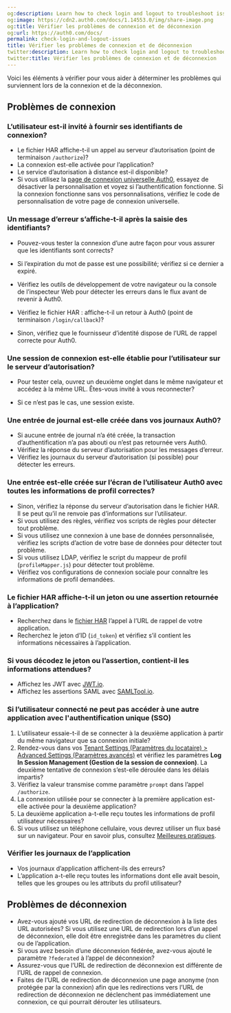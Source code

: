 ```yaml
---
og:description: Learn how to check login and logout to troubleshoot issues
og:image: https://cdn2.auth0.com/docs/1.14553.0/img/share-image.png
og:title: Vérifier les problèmes de connexion et de déconnexion
og:url: https://auth0.com/docs/
permalink: check-login-and-logout-issues
title: Vérifier les problèmes de connexion et de déconnexion
twitter:description: Learn how to check login and logout to troubleshoot issues
twitter:title: Vérifier les problèmes de connexion et de déconnexion
---
```


Voici les éléments à vérifier pour vous aider à déterminer les problèmes qui surviennent lors de la connexion et de la déconnexion.

## Problèmes de connexion

### L’utilisateur est-il invité à fournir ses identifiants de connexion?

* Le fichier HAR affiche-t-il un appel au serveur d’autorisation (point de terminaison `/authorize`)?
* La connexion est-elle activée pour l’application?
* Le service d’autorisation à distance est-il disponible?
* Si vous utilisez la [page de connexion universelle Auth0](/login/universal-login), essayez de désactiver la personnalisation et voyez si l’authentification fonctionne. Si la connexion fonctionne sans vos personnalisations, vérifiez le code de personnalisation de votre page de connexion universelle.

### Un message d’erreur s’affiche-t-il après la saisie des identifiants?

* Pouvez-vous tester la connexion d’une autre façon pour vous assurer que les identifiants sont corrects?
* Si l’expiration du mot de passe est une possibilité; vérifiez si ce dernier a expiré.
* Vérifiez les outils de développement de votre navigateur ou la console de l’inspecteur Web pour détecter les erreurs dans le flux avant de revenir à Auth0.
* Vérifiez le fichier HAR : affiche-t-il un retour à Auth0 (point de terminaison `/login/callback`)?


* Sinon, vérifiez que le fournisseur d’identité dispose de l’URL de rappel correcte pour Auth0.

### Une session de connexion est-elle établie pour l’utilisateur sur le serveur d’autorisation?

* Pour tester cela, ouvrez un deuxième onglet dans le même navigateur et accédez à la même URL. Êtes-vous invité à vous reconnecter?

* Si ce n’est pas le cas, une session existe.

### Une entrée de journal est-elle créée dans vos journaux Auth0?

* Si aucune entrée de journal n’a été créée, la transaction d’authentification n’a pas abouti ou n’est pas retournée vers Auth0.
* Vérifiez la réponse du serveur d’autorisation pour les messages d’erreur.
* Vérifiez les journaux du serveur d’autorisation (si possible) pour détecter les erreurs.

### Une entrée est-elle créée sur l’écran de l’utilisateur Auth0 avec toutes les informations de profil correctes?

* Sinon, vérifiez la réponse du serveur d’autorisation dans le fichier HAR. Il se peut qu’il ne renvoie pas d’informations sur l’utilisateur.
* Si vous utilisez des règles, vérifiez vos scripts de règles pour détecter tout problème.
* Si vous utilisez une connexion à une base de données personnalisée, vérifiez les scripts d’action de votre base de données pour détecter tout problème.
* Si vous utilisez LDAP, vérifiez le script du mappeur de profil (`profileMapper.js`) pour détecter tout problème.
* Vérifiez vos configurations de connexion sociale pour connaître les informations de profil demandées.

### Le fichier HAR affiche-t-il un jeton ou une assertion retournée à l’application?

* Recherchez dans le [fichier HAR](/troubleshoot/tools/generate-and-analyze-har-files) l’appel à l’URL de rappel de votre application.
* Recherchez le jeton d’ID (`id_token`) et vérifiez s’il contient les informations nécessaires à l’application.

### Si vous décodez le jeton ou l’assertion, contient-il les informations attendues?

* Affichez les JWT avec [JWT.io](http://jwt.io).
* Affichez les assertions SAML avec [SAMLTool.io](http://samltool.io).

### Si l’utilisateur connecté ne peut pas accéder à une autre application avec l'authentification unique (SSO)

1. L’utilisateur essaie-t-il de se connecter à la deuxième application à partir du même navigateur que sa connexion initiale?
2. Rendez-vous dans vos [Tenant Settings (Paramètres du locataire) > Advanced Settings (Paramètres avancés)](%24%7Bmanage_url%7D/#/tenant/advanced) et vérifiez les paramètres **Log In Session Management (Gestion de la session de connexion)**. La deuxième tentative de connexion s’est-elle déroulée dans les délais impartis?
3. Vérifiez la valeur transmise comme paramètre `prompt` dans l’appel `/authorize`.
4. La connexion utilisée pour se connecter à la première application est-elle activée pour la deuxième application?
5. La deuxième application a-t-elle reçu toutes les informations de profil utilisateur nécessaires?
6. Si vous utilisez un téléphone cellulaire, vous devrez utiliser un flux basé sur un navigateur. Pour en savoir plus, consultez [Meilleures pratiques](/not-found/7l67L6JSJ6x8DWjzf73L0U).

### Vérifier les journaux de l’application

* Vos journaux d’application affichent-ils des erreurs?
* L’application a-t-elle reçu toutes les informations dont elle avait besoin, telles que les groupes ou les attributs du profil utilisateur?

## Problèmes de déconnexion

* Avez-vous ajouté vos URL de redirection de déconnexion à la liste des URL autorisées? Si vous utilisez une URL de redirection lors d’un appel de déconnexion, elle doit être enregistrée dans les paramètres du client ou de l’application.
* Si vous avez besoin d’une déconnexion fédérée, avez-vous ajouté le paramètre `?federated` à l’appel de déconnexion?
* Assurez-vous que l’URL de redirection de déconnexion est différente de l’URL de rappel de connexion.
* Faites de l’URL de redirection de déconnexion une page anonyme (non protégée par la connexion) afin que les redirections vers l’URL de redirection de déconnexion ne déclenchent pas immédiatement une connexion, ce qui pourrait dérouter les utilisateurs.